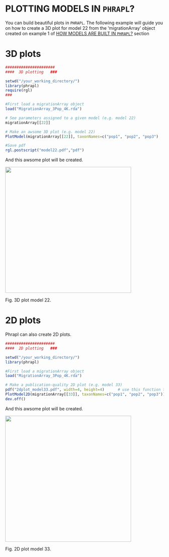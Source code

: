 PLOTTING MODELS IN `PHRAPL`?
=======

You can build beautiful plots in `PHRAPL`. The following example will guide you on how to create a 3D plot for model 22 from the 'migrationArray' object created on example 1 of [HOW MODELS ARE BUILT IN `PHRAPL`?](https://github.com/ariadnamorales/phrapl-manual/blob/master/3a.How_models_are_built.Rmd) section

# 3D plots

```r
######################
####  3D plotting   ###

setwd("/your_working_directory/")
library(phrapl)
require(rgl)
###

#First load a migrationArray object
load("MigrationArray_3Pop_4K.rda")

# See parameters assigned to a given model (e.g. model 22)
migrationArray[[22]]

# Make an awsome 3D plot (e.g. model 22)
PlotModel(migrationArray[[22]], taxonNames=c("pop1", "pop2", "pop3")

#Save pdf
rgl.postscript("model22.pdf","pdf")

```
And this awsome plot will be created. 

<img src="https://github.com/ariadnamorales/phrapl-manual/blob/master/images/model22.pdf?raw=true" width="400" height="400" />

Fig. 3D plot model 22.

# 2D plots

Phrapl can also create 2D plots. 

```r
######################
####  2D plotting   ###

setwd("/your_working_directory/")
library(phrapl)

#First load a migrationArray object
load("MigrationArray_3Pop_4K.rda")

# Make a publication-quality 2D plot (e.g. model 33)
pdf("2dplot_model33.pdf", width=4, height=4)      # use this function to save a pdf directly
PlotModel2D(migrationArray[[33]], taxonNames=c("pop1", "pop2", "pop3"))
dev.off()

```
And this awsome plot will be created. 

<img src="https://github.com/ariadnamorales/phrapl-manual/blob/master/images/2dplot_model33.pdf?raw=true" width="400" height="400" />

Fig. 2D plot model 33.



